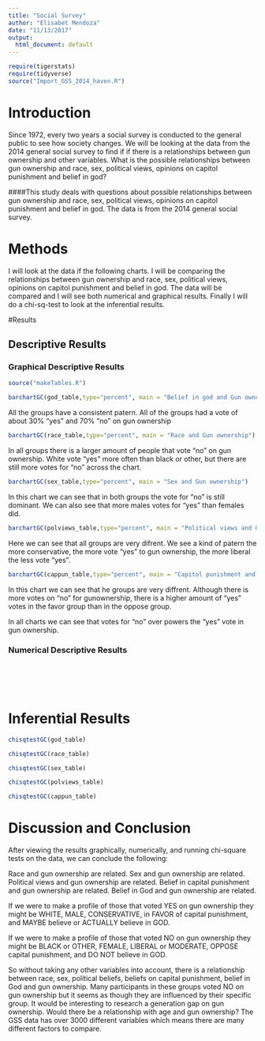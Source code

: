 ---
title: "Social Survey"
author: "Elisabet Mendoza"
date: "11/13/2017"
output:
  html_document: default
---

```{r include=FALSE,echo=FALSE}
require(tigerstats)
require(tidyverse)
source("Import_GSS_2014_haven.R")
```
<!-- We recommend you use git branches -- create a separate branch for each major section i.e. Introduction, Methods, Results, Inferential Results, and Discussion and Conclusions - leave the YAML block untouched until the final merge where you put in your own name !-->

# Introduction
Since 1972, every two years a social survey is conducted to the general public to see how society changes. We will be looking at the data from the 2014 general social survey to find if if there is a relationships between gun ownership and other variables. What is the possible relationships between gun ownership and race, sex, political views, opinions on capitol punishment and belief in god?
<!--In this section you explain what you are trying to show.  Where did the data come from?  What is the research or other question you are trying to answer?!-->   

####This study deals with questions about possible relationships between gun ownership and race, sex, political views, opinions on capitol punishment and belief in god. The data is from the 2014 general social survey.



# Methods
I will look at the data if the following charts. I will be comparing the relationships between gun ownership and race, sex, political views, opinions on capitol punishment and belief in god. The data will be compared and I will see both numerical and graphical results. Finally I will do a chi-sq-test to look at the inferential results.

<!--Decide on your methods:  use "variable analysis" or other appropriate descriptors.  Make sure to choose at least one graphical method and at least one numerical method.!-->

#Results

<!--Divide this section into two sub-sections:  One for your descriptive  results and one for your inferential results.!-->

## Descriptive Results

### Graphical Descriptive Results

<!--Graphical results here.  Make sure to show your code.  Provide appropriate labels for axes, giving units if possible, and provide a good title for the graph, too.  Use the graphical results to describe the patterns if any that exist in the data as focused toward the research question!-->

```{r}
source("makeTables.R")
```
```{r}
barchartGC(god_table,type="percent", main = "Belief in god and Gun ownership")
```

All the groups have a consistent patern. All of the groups had a vote of about 30% "yes" and 70% "no" on gun ownership

```{r}
barchartGC(race_table,type="percent", main = "Race and Gun ownership")
```

In all groups there is a larger amount of people that vote "no" on gun ownership. White vote "yes" more often than black or other, but there are still more votes for "no" across the chart.

```{r}
barchartGC(sex_table,type="percent", main = "Sex and Gun ownership")
```

In this chart we can see that in both groups the vote for "no" is still dominant. We can also see that more males votes for "yes" than females did.

```{r}
barchartGC(polviews_table,type="percent", main = "Political views and Gun ownership")
```

Here we can see that all groups are very difrent. We see a kind of patern the more conservative, the more vote "yes" to gun ownership, the more liberal the less vote "yes".

```{r}
barchartGC(cappun_table,type="percent", main = "Capitol punishment and Gun ownership")
```

In this chart we can see that he groups are very diffrent. Although there is more votes on "no" for gunownership, there is a higher amount of "yes" votes in the favor group than in the oppose group.

In all charts we can see that votes for "no" over powers the "yes" vote in gun ownership.

### Numerical Descriptive Results

<!--Numerical results go here. Use the numerical results to describe the patterns if any that exist in the data as focused toward the research question!-->
```{r}

```


```{r}

```


```{r}

```


```{r}

```


```{r}

```


# Inferential Results

<!--State hypothesis clearly.  Make sure your discussion of the inferential test covers all the aspects that the test output produces, such as test statistic, p-value etc.  Make a decision about the null hypothesis, explain the assumptions on which the selected test/procedure was based, and why the chosen procedure satisfys the assumptions and is appropriate to answer the research question!-->

```{r}
chisqtestGC(god_table)
```

```{r}
chisqtestGC(race_table)
```

```{r}
chisqtestGC(sex_table)
```

```{r}
chisqtestGC(polviews_table)
```

```{r}
chisqtestGC(cappun_table)
```

# Discussion and Conclusion

<!--Discussion and conclusion here.  If you found a relationship be sure to consider whether the relationship occurs because one of the variables causes the other, or whether they perhasps are related for some other reason.  Watch the chapter 6 videos from the GeorgeTown videos collection.!-->
After viewing the results graphically, numerically, and running chi-square tests on the data, we can conclude the following:

Race and gun ownership are related. Sex and gun ownership are related. Political views and gun ownership are related. Belief in capital punishment and gun ownership are related. Belief in God and gun ownership are related.

If we were to make a profile of those that voted YES on gun ownership they might be WHITE, MALE, CONSERVATIVE, in FAVOR of capital punishment, and MAYBE believe or ACTUALLY believe in GOD.

If we were to make a profile of those that voted NO on gun ownership they might be BLACK or OTHER, FEMALE, LIBERAL or MODERATE, OPPOSE capital punishment, and DO NOT believe in GOD.

So without taking any other variables into account, there is a relationship between race, sex, political beliefs, beliefs on capital punishment, belief in God and gun ownership. Many participants in these groups voted NO on gun ownership but it seems as though they are influenced by their specific group. It would be interesting to research a generation gap on gun ownership. Would there be a relationship with age and gun ownership? The GSS data has over 3000 different variables which means there are many different factors to compare.